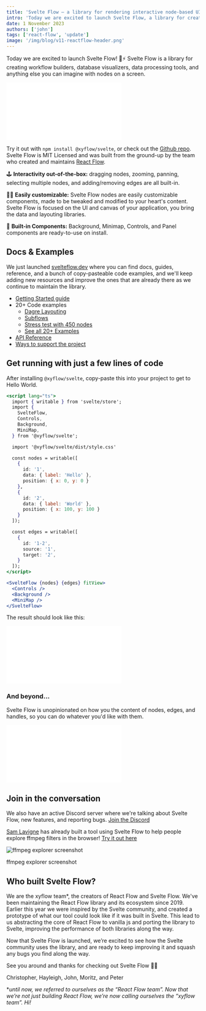 ```yaml
---
title: 'Svelte Flow – a library for rendering interactive node-based UIs'
intro: 'Today we are excited to launch Svelte Flow, a library for creating workflow builders, database visualizers, data processing tools, and more.'
date: 1 November 2023
authors: ['john']
tags: ['react-flow', 'update']
image: '/img/blog/v11-reactflow-header.png'
---
```



Today we are excited to launch Svelte Flow! 🎉⚡️ Svelte Flow is a library for creating workflow builders, database visualizers, data processing tools, and anything else you can imagine with nodes on a screen.

<Bleed>
  <Embed
    lazy
    src={`${process.env.NEXT_PUBLIC_EXAMPLES_URL}/svelte/examples/misc/hero-flow/index.html`}
    className="shadow-xs"
  />
</Bleed>

Try it out with `npm install @xyflow/svelte`, or check out the [Github repo](https://github.com/xyflow/xyflow). Svelte Flow is MIT Licensed and was built from the ground-up by the team who created and maintains [React Flow](https://reactflow.dev/).

🕹 **Interactivity out-of-the-box:** dragging nodes, zooming, panning, selecting multiple nodes, and adding/removing edges are all built-in.

💅🏻 **Easily customizable:** Svelte Flow nodes are easily customizable components, made to be tweaked and modified to your heart's content. Svelte Flow is focused on the UI and canvas of your application, you bring the data and layouting libraries.

🔌 **Built-in Components:** Background, Minimap, Controls, and Panel components are ready-to-use on install.

## Docs & Examples

We just launched [svelteflow.dev](https://svelteflow.dev) where you can find docs, guides, reference, and a bunch of copy-pasteable code examples, and we'll keep adding new resources and improve the ones that are already there as we continue to maintain the library.

- [Getting Started guide](https://svelteflow.dev/learn/getting-started/installation)
- 20+ Code examples
  - [Dagre Layouting](https://svelteflow.dev/examples/layout/dagre)
  - [Subflows](https://svelteflow.dev/examples/layout/subflows)
  - [Stress test with 450 nodes](https://svelteflow.dev/examples/nodes/stress)
  - [See all 20+ Examples](https://svelteflow.dev/examples)
- [API Reference](https://svelteflow.dev/api-reference)
- [Ways to support the project](https://svelteflow.dev/support-us)

## Get running with just a few lines of code

After installing `@xyflow/svelte`, copy-paste this into your project to get to Hello World.

```jsx
<script lang="ts">
  import { writable } from 'svelte/store';
  import {
    SvelteFlow,
    Controls,
    Background,
    MiniMap,
  } from '@xyflow/svelte';

  import '@xyflow/svelte/dist/style.css'

  const nodes = writable([
    {
      id: '1',
      data: { label: 'Hello' },
      position: { x: 0, y: 0 }
    },
    {
      id: '2',
      data: { label: 'World' },
      position: { x: 100, y: 100 }
    }
  ]);

  const edges = writable([
    {
      id: '1-2',
      source: '1',
      target: '2',
    }
  ]);
</script>

<SvelteFlow {nodes} {edges} fitView>
  <Controls />
  <Background />
  <MiniMap />
</SvelteFlow>
```

The result should look like this:

<Bleed>
  <Embed
    lazy
    src={`${process.env.NEXT_PUBLIC_EXAMPLES_URL}/svelte/examples/misc/hello-world/index.html`}
    className="shadow-xs"
  />
</Bleed>

### And beyond…

Svelte Flow is unopinionated on how you the content of nodes, edges, and handles, so you can do whatever you'd like with them.

<Bleed>
  <Embed
    lazy
    src={`${process.env.NEXT_PUBLIC_EXAMPLES_URL}/svelte/examples/misc/feature-overview/index.html`}
    className="shadow-xs"
  />
</Bleed>

## Join in the conversation

We also have an active Discord server where we're talking about Svelte Flow, new features, and reporting bugs. [Join the Discord](https://discord.com/invite/TmAJQbwWDM)

[Sam Lavigne](https://mastodon.social/@samlavigne) has already built a tool using Svelte Flow to help people explore ffmpeg filters in the browser! [Try it out here](https://ffmpeg.lav.io/)

<Image
  src="/img/blog/2023-svelte-flow-launch/ffmpeg.png"
  alt="ffmpeg explorer screenshot"
  width={1000}
  height={500}
  className="mt-4"
/>
<div className="text-center text-gray-600">ffmpeg explorer screenshot</div>

## Who built Svelte Flow?

We are the xyflow team\*, the creators of React Flow and Svelte Flow. We've been maintaining the React Flow library and its ecosystem since 2019. Earlier this year we were inspired by the Svelte community, and created a prototype of what our tool could look like if it was built in Svelte. This lead to us abstracting the core of React Flow to vanilla js and porting the library to Svelte, improving the performance of both libraries along the way.

Now that Svelte Flow is launched, we’re excited to see how the Svelte community uses the library, and are ready to keep improving it and squash any bugs you find along the way.

See you around and thanks for checking out Svelte Flow ✌🏻

Christopher, Hayleigh, John, Moritz, and Peter

\*_until now, we referred to ourselves as the “React Flow team”. Now that we’re not just building React Flow, we’re now calling ourselves the “xyflow team”. Hi!_
